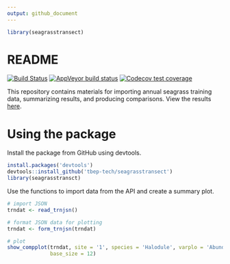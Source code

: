 ```yaml
---
output: github_document
---
```


```r
library(seagrasstransect)
```

# README

[![Build Status](https://travis-ci.org/tbep-tech/seagrasstransect.svg?branch=master)](https://travis-ci.org/tbep-tech/seagrasstransect)
[![AppVeyor build status](https://ci.appveyor.com/api/projects/status/github/tbep-tech/seagrasstransect?branch=master&svg=true)](https://ci.appveyor.com/project/tbep-tech/seagrasstransect)
[![Codecov test coverage](https://codecov.io/gh/tbep-tech/seagrasstransect/branch/master/graph/badge.svg)](https://codecov.io/gh/tbep-tech/seagrasstransect?branch=master)

This repository contains materials for importing annual seagrass training data, summarizing results, and producing comparisons.  View the results [here](http://shiny.tbeptech.org/seagrasstransect/).

# Using the package

Install the package from GitHub using devtools.

```r
install.packages('devtools')
devtools::install_github('tbep-tech/seagrasstransect')
library(seagrasstransct)
```

Use the functions to import data from the API and create a summary plot. 

```r
# import JSON
trndat <- read_trnjsn()

# format JSON data for plotting
trndat <- form_trnjsn(trndat)

# plot
show_compplot(trndat, site = '1', species = 'Halodule', varplo = 'Abundance', 
              base_size = 12)
```

